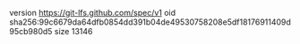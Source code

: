 version https://git-lfs.github.com/spec/v1
oid sha256:99c6679da64dfb0854dd391b04de49530758208e5df18176911409d95cb980d5
size 13146
